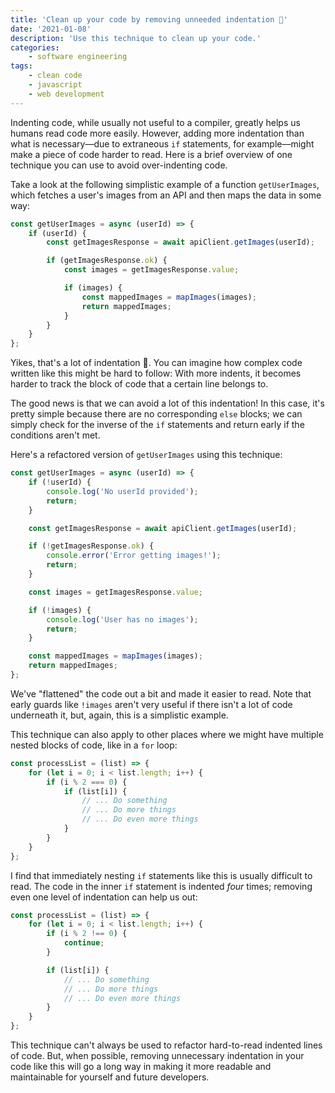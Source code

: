 ```yaml
---
title: 'Clean up your code by removing unneeded indentation 🧹'
date: '2021-01-08'
description: 'Use this technique to clean up your code.'
categories:
    - software engineering
tags:
    - clean code
    - javascript
    - web development
---
```


Indenting code, while usually not useful to a compiler, greatly helps us humans read code more easily. However, adding more indentation than what is necessary––due to extraneous `if` statements, for example––might make a piece of code harder to read. Here is a brief overview of one technique you can use to avoid over-indenting code.

Take a look at the following simplistic example of a function `getUserImages`, which fetches a user's images from an API and then maps the data in some way:

```js
const getUserImages = async (userId) => {
    if (userId) {
        const getImagesResponse = await apiClient.getImages(userId);

        if (getImagesResponse.ok) {
            const images = getImagesResponse.value;

            if (images) {
                const mappedImages = mapImages(images);
                return mappedImages;
            }
        }
    }
};
```

Yikes, that's a lot of indentation 😬. You can imagine how complex code written like this might be hard to follow: With more indents, it becomes harder to track the block of code that a certain line belongs to.

The good news is that we can avoid a lot of this indentation! In this case, it's pretty simple because there are no corresponding `else` blocks; we can simply check for the inverse of the `if` statements and return early if the conditions aren't met.

Here's a refactored version of `getUserImages` using this technique:

```js
const getUserImages = async (userId) => {
    if (!userId) {
        console.log('No userId provided');
        return;
    }

    const getImagesResponse = await apiClient.getImages(userId);

    if (!getImagesResponse.ok) {
        console.error('Error getting images!');
        return;
    }

    const images = getImagesResponse.value;

    if (!images) {
        console.log('User has no images');
        return;
    }

    const mappedImages = mapImages(images);
    return mappedImages;
};
```

We've "flattened" the code out a bit and made it easier to read. Note that early guards like `!images` aren't very useful if there isn't a lot of code underneath it, but, again, this is a simplistic example.

This technique can also apply to other places where we might have multiple nested blocks of code, like in a `for` loop:

```js
const processList = (list) => {
    for (let i = 0; i < list.length; i++) {
        if (i % 2 === 0) {
            if (list[i]) {
                // ... Do something
                // ... Do more things
                // ... Do even more things
            }
        }
    }
};
```

I find that immediately nesting `if` statements like this is usually difficult to read. The code in the inner `if` statement is indented _four_ times; removing even one level of indentation can help us out:

```js
const processList = (list) => {
    for (let i = 0; i < list.length; i++) {
        if (i % 2 !== 0) {
            continue;
        }

        if (list[i]) {
            // ... Do something
            // ... Do more things
            // ... Do even more things
        }
    }
};
```

This technique can't always be used to refactor hard-to-read indented lines of code. But, when possible, removing unnecessary indentation in your code like this will go a long way in making it more readable and maintainable for yourself and future developers.

<ConnectSection />
